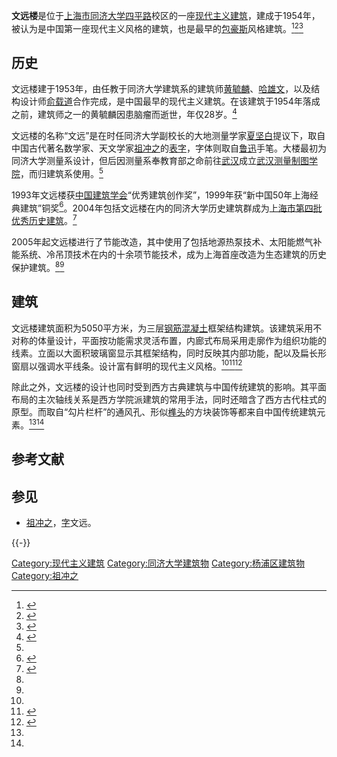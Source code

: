 {{Infobox building
| building_name       = 文远楼
| image               = Wenyuan Building Front.jpg
| caption             = 文远楼，位于同济大学四平路校区
| map_type            = 
| altitude            = 
| building_type       = 
| architectural_style = [[现代主义建筑|现代主义建筑]]
| structural_system   = 框架结构建筑
| cost                = 
| ren_cost            =
| location            = 
| address             = 上海市四平路1239号（同济大学内）
| client              = 
| owner               = [[同济大学|同济大学]]
| current_tenants     = 
| landlord            = 
| coordinates         =
| start_date          = 1953年
| completion_date     = 1954年
| inauguration_date   =
| renovation_date     = 
| demolition_date     = 
| destruction_date    = 
| height              = 
| diameter            = 
| other_dimensions    = 
| floor_count         = 3
| floor_area          = 5050[[平方米|平方米]]
| main_contractor     = 
| architect           = [[黄毓麟|黄毓麟]]、[[哈雄文|哈雄文]]
| architecture_firm   = 
| structural_engineer = [[俞载道|俞载道]]
| services_engineer   = 
| civil_engineer      =
| other_designers     = 
| quantity_surveyor   = 
| awards              = * “新中国50年上海经典建筑”铜奖（1999年10月）
* 中国建筑学会优秀建筑创作奖
* 上海市优秀历史建筑
| ren_architect       =
| ren_firm            =
| ren_str_engineer    = 
| ren_serv_engineer   = 
| ren_civ_engineer    = 
| ren_oth_designers   = 
| ren_qty_surveyor    = 
| ren_awards          =
| references          = 
}}

'''文远楼'''是位于[[上海市|上海市]][[同济大学|同济大学]][[四平路|四平路]]校区的一座[[现代主义建筑|现代主义建筑]]，建成于1954年，被认为是中国第一座现代主义风格的建筑，也是最早的[[包豪斯|包豪斯]]风格建筑。<ref name="xz">{{cite journal|url=http://blog.sina.com.cn/s/blog_4c016caa010009u1.html|title=文远楼：历史建筑的节能改造|author=晓智|journal=建筑世界|access-date=2011-10-23|archive-date=2019-06-09|archive-url=https://web.archive.org/web/20190609061740/http://blog.sina.com.cn/s/blog_4c016caa010009u1.html|dead-url=no}}</ref><ref name="lc">{{cite journal|title=重读文远楼的“包豪斯风格”——文远楼与包豪斯校舍的对比分析|author=刘丛|journal=建筑师|year=2007|issue=5}}</ref><ref name="lzx">{{cite web|url=http://www.xmwb.cn/wxpd/wz/kjqy/200901/t20090127_2178657.htm|title=科技增“绿”世博|author=李泽旭|publisher=文新传媒|date=2009-01-27}}{{dead link|date=2018年3月 |bot=InternetArchiveBot |fix-attempted=yes }}</ref>

== 历史 ==
文远楼建于1953年，由任教于同济大学建筑系的建筑师[[黄毓麟|黄毓麟]]、[[哈雄文|哈雄文]]，以及结构设计师[[俞载道|俞载道]]合作完成，是中国最早的现代主义建筑。在该建筑于1954年落成之前，建筑师之一的黄毓麟因患脑瘤而逝世，年仅28岁。<ref name="wjq">{{cite web|url=http://magazine.tongjiren.org/tongjiren/info.php?id=611|title=追忆文远楼设计者黄毓麟|author=王季卿|publisher=同济大学校友网}}{{dead link|date=2018年3月 |bot=InternetArchiveBot |fix-attempted=yes }}</ref>

文远楼的名称“文远”是在时任同济大学副校长的大地测量学家[[夏坚白|夏坚白]]提议下，取自中国古代著名数学家、天文学家[[祖冲之|祖冲之]]的[[表字|表字]]，字体则取自[[鲁迅|鲁迅]]手笔。大楼最初为同济大学测量系设计，但后因测量系奉教育部之命前往[[武汉|武汉]]成立[[武汉测量制图学院|武汉测量制图学院]]，而归建筑系使用。<ref name="wjq" />

1993年文远楼获[[中国建筑学会|中国建筑学会]]“优秀建筑创作奖”，1999年获“新中国50年上海经典建筑”铜奖<ref>{{cite web|url=http://www.shtong.gov.cn/newsite/node2/node71994/node81772/node81779/node81794/userobject1ai108903.html|title=新中国50年上海经典建筑获奖项目一览（1999年）|publisher=上海市地方志办公室（上海名建筑志）|access-date=2019-04-15|archive-date=2016-03-26|archive-url=https://web.archive.org/web/20160326003548/http://www.shtong.gov.cn/Newsite/node2/node71994/node81772/node81779/node81794/userobject1ai108903.html|dead-url=no}}</ref>。2004年包括文远楼在内的同济大学历史建筑群成为[[上海市优秀历史建筑|上海市第四批优秀历史建筑]]。<ref>{{cite web|url=http://www.shtong.gov.cn/newsite/node2/node71994/node81772/node81779/node81794/userobject1ai108896.html|title=上海市第四批（公示）优秀历史建筑一览表|publisher=上海市地方志办公室（上海名建筑志）|accessdate=2019-04-15|archive-date=2016-03-26|archive-url=https://web.archive.org/web/20160326003519/http://www.shtong.gov.cn/Newsite/node2/node71994/node81772/node81779/node81794/userobject1ai108896.html|dead-url=no}}</ref>

2005年起文远楼进行了节能改造，其中使用了包括地源热泵技术、太阳能燃气补能系统、冷吊顶技术在内的十余项节能技术，成为上海首座改造为生态建筑的历史保护建筑。<ref name="xz" /><ref name="lzx" />

== 建筑 ==
文远楼建筑面积为5050平方米，为三层[[钢筋混凝土|钢筋混凝土]]框架结构建筑。该建筑采用不对称的体量设计，平面按功能需求灵活布置，内廊式布局采用走廓作为组织功能的线素。立面以大面积玻璃窗显示其框架结构，同时反映其内部功能，配以及扁长形窗扇以强调水平线条。设计富有鲜明的现代主义风格。<ref name="lc" /><ref name="qf">{{cite journal|title=现代还是古典？文远楼建筑语言的重新解读|author=钱锋|journal=时代建筑|year=2009|issue=1}}</ref><ref name="hal">{{cite journal|title=当代中国建筑系馆赏析——以同济大学为例|author=杭安利、潘斌|journal=作家|year=2010|issue=8}}</ref>

除此之外，文远楼的设计也同时受到西方古典建筑与中国传统建筑的影响。其平面布局的主次轴线关系是西方学院派建筑的常用手法，同时还暗含了西方古代柱式的原型。而取自“勾片栏杆”的通风孔、形似[[榫头|榫头]]的方块装饰等都来自中国传统建筑元素。<ref name="qf" /><ref name="hal" />

== 参考文献 ==
{{Reflist|2}}

== 参见 ==
* [[祖冲之|祖冲之]]，[[表字|字]]文远。

{{-}}
{{同济大学}}
{{上海市第四批优秀历史建筑}}

[[Category:现代主义建筑|Category:现代主义建筑]]
[[Category:同济大学建筑物|Category:同济大学建筑物]]
[[Category:杨浦区建筑物|Category:杨浦区建筑物]]
[[Category:祖冲之|Category:祖冲之]]